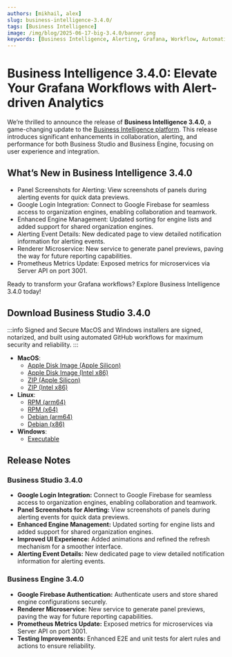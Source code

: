 ```yaml
---
authors: [mikhail, alex]
slug: business-intelligence-3.4.0/
tags: [Business Intelligence]
image: /img/blog/2025-06-17-big-3.4.0/banner.png
keywords: [Business Intelligence, Alerting, Grafana, Workflow, Automation]
---
```



# Business Intelligence 3.4.0: Elevate Your Grafana Workflows with Alert-driven Analytics

We’re thrilled to announce the release of **Business Intelligence 3.4.0**, a game-changing update to the [Business Intelligence platform](/big/). This release introduces significant enhancements in collaboration, alerting, and performance for both Business Studio and Business Engine, focusing on user experience and integration.

## What’s New in Business Intelligence 3.4.0

- Panel Screenshots for Alerting: View screenshots of panels during alerting events for quick data previews.
- Google Login Integration: Connect to Google Firebase for seamless access to organization engines, enabling collaboration and teamwork.
- Enhanced Engine Management: Updated sorting for engine lists and added support for shared organization engines.
- Alerting Event Details: New dedicated page to view detailed notification information for alerting events.
- Renderer Microservice: New service to generate panel previews, paving the way for future reporting capabilities.
- Prometheus Metrics Update: Exposed metrics for microservices via Server API on port 3001.

Ready to transform your Grafana workflows? Explore Business Intelligence 3.4.0 today!

## Download Business Studio 3.4.0

:::info Signed and Secure
MacOS and Windows installers are signed, notarized, and built using automated GitHub workflows for maximum security and reliability.
:::

- **MacOS**:
  - [Apple Disk Image (Apple Silicon)](https://github.com/VolkovLabs/business-intelligence/releases/download/v3.4.0/Business.Studio-3.4.0-arm64.dmg)
  - [Apple Disk Image (Intel x86)](https://github.com/VolkovLabs/business-intelligence/releases/download/v3.4.0/Business.Studio-3.4.0-x64.dmg)
  - [ZIP (Apple Silicon)](https://github.com/VolkovLabs/business-intelligence/releases/download/v3.4.0/Business.Studio-darwin-arm64-3.4.0.zip)
  - [ZIP (Intel x86)](https://github.com/VolkovLabs/business-intelligence/releases/download/v3.4.0/Business.Studio-darwin-x64-3.4.0.zip)
- **Linux**:
  - [RPM (arm64)](https://github.com/VolkovLabs/business-intelligence/releases/download/v3.4.0/business-studio-3.4.0-1.arm64.rpm)
  - [RPM (x64)](https://github.com/VolkovLabs/business-intelligence/releases/download/v3.4.0/business-studio-3.4.0-1.x86_64.rpm)
  - [Debian (arm64)](https://github.com/VolkovLabs/business-intelligence/releases/download/v3.4.0/business-studio_3.4.0_arm64.deb)
  - [Debian (x86)](https://github.com/VolkovLabs/business-intelligence/releases/download/v3.31.1/business-studio_3.4.0_amd64.deb)
- **Windows**:
  - [Executable](https://github.com/VolkovLabs/business-intelligence/releases/download/v3.4.0/Business.Studio-3.4.0.Setup.exe)

<GettingStarted />

## Release Notes

### Business Studio 3.4.0

- **Google Login Integration:** Connect to Google Firebase for seamless access to organization engines, enabling collaboration and teamwork.
- **Panel Screenshots for Alerting:** View screenshots of panels during alerting events for quick data previews.
- **Enhanced Engine Management:** Updated sorting for engine lists and added support for shared organization engines.
- **Improved UI Experience:** Added animations and refined the refresh mechanism for a smoother interface.
- **Alerting Event Details:** New dedicated page to view detailed notification information for alerting events.

### Business Engine 3.4.0

- **Google Firebase Authentication:** Authenticate users and store shared engine configurations securely.
- **Renderer Microservice:** New service to generate panel previews, paving the way for future reporting capabilities.
- **Prometheus Metrics Update:** Exposed metrics for microservices via Server API on port 3001.
- **Testing Improvements:** Enhanced E2E and unit tests for alert rules and actions to ensure reliability.

<Feedback />
